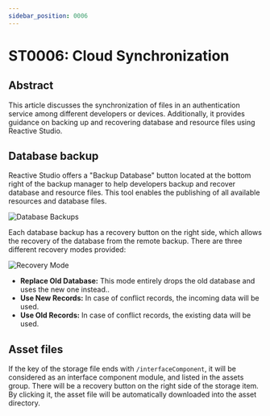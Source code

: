 ```yaml
---
sidebar_position: 0006
---
```



# ST0006: Cloud Synchronization

## Abstract

This article discusses the synchronization of files in an authentication service
among different developers or devices. Additionally, it provides guidance on
backing up and recovering database and resource files using Reactive Studio.

## Database backup

Reactive Studio offers a "Backup Database" button located at the bottom right of
the backup manager to help developers backup and recover database and resource
files. This tool enables the publishing of all available resources and database
files.

![Database Backups](./images/storage.png)

Each database backup has a recovery button on the right side, which allows the
recovery of the database from the remote backup. There are three different
recovery modes provided:

<p style={{ textAlign: 'center' }}>
  <img src={modes} alt="Recovery Mode" width={400} />
</p>

- **Replace Old Database:** This mode entirely drops the old database and uses
  the new one instead..
- **Use New Records:** In case of conflict records, the incoming data will be
  used.
- **Use Old Records:** In case of conflict records, the existing data will be
  used.

## Asset files

If the key of the storage file ends with `/interfaceComponent`, it will be
considered as an interface component module, and listed in the assets group.
There will be a recovery button on the right side of the storage item. By
clicking it, the asset file will be automatically downloaded into the asset
directory.
